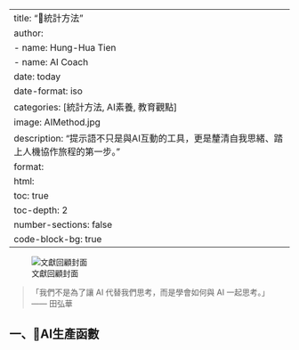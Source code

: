 
---
title: "🔖統計方法"
author:
  - name: Hung-Hua Tien
  - name: AI Coach
date: today
date-format: iso
categories: [統計方法, AI素養, 教育觀點]
image: AIMethod.jpg
description: "提示語不只是與AI互動的工具，更是釐清自我思緒、踏上人機協作旅程的第一步。"
format:
  html:
    toc: true
    toc-depth: 2
    number-sections: false
    code-block-bg: true
---

![文獻回顧封面](AIMethod.jpg)

> 「我們不是為了讓 AI 代替我們思考，而是學會如何與 AI 一起思考。」  
> —— 田弘華

## 一、📜AI生產函數


